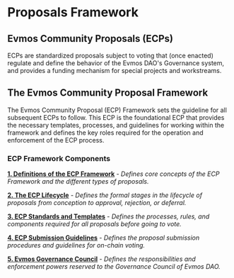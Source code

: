 # Proposals Framework

## Evmos Community Proposals (ECPs)

ECPs are standardized proposals subject to voting that (once enacted) regulate and define the behavior of the Evmos DAO's Governance system, and provides a funding mechanism for special projects and workstreams. 

## The Evmos Community Proposal Framework

The Evmos Community Proposal (ECP) Framework sets the guideline for all subsequent ECPs to follow. This ECP is the foundational ECP that provides the necessary templates, processes, and guidelines for working within the framework and defines the key roles required for the operation and enforcement of the ECP process.

### ECP Framework Components

[**1. Definitions of the ECP Framework**](/governance/proposals/definitions) - *Defines core concepts of the ECP Framework and the different types of proposals.*

[**2. The ECP Lifecycle**](/governance/proposals/lifecycle) - *Defines the formal stages in the lifecycle of proposals from conception to approval, rejection, or deferral.*

[**3. ECP Standards and Templates**](/governance/proposals/templates) - *Defines the processes, rules, and components required for all proposals before going to vote.*

[**4. ECP Submission Guidelines**](/governance/proposals/submission) - *Defines the proposal submission procedures and guidelines for on-chain voting.*

[**5. Evmos Governance Council**](/governance/workstreams/current#governance-council-wip) - *Defines the responsibilities and enforcement powers reserved to the Governance Council of Evmos DAO.*

